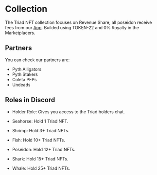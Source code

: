 
# Collection

The Triad NFT collection focuses on Revenue Share, all poseidon receive fees from our [App](https://app.triadfi.co/).
Builded using TOKEN-22 and 0% Royalty in the Marketplacers.

## Partners

You can check our partners are:

- Pyth Alligators
- Pyth Stakers
- Coleta PFPs
- Undeads

## Roles in Discord

- Holder Role: Gives you access to the Triad holders chat.

- Seahorse: Hold 1 Triad NFT.

- Shrimp: Hold 3+ Triad NFTs.

- Fish: Hold 10+ Triad NFTs.

- Poseidon: Hold 12+ Triad NFTs.

- Shark: Hold 15+ Triad NFTs.

- Whale: Hold 25+ Triad NFTs.
